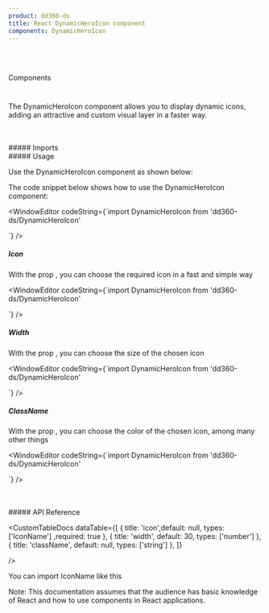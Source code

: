 ```yaml
---
product: dd360-ds
title: React DynamicHeroIcon component
components: DynamicHeroIcon
---
```


<br id='top' />
<br />

<Label>Components</Label>

# <HeaderDocCustom title="DynamicHeroIcon" url="https://main--62ffec7466615c40c8dbe435.chromatic.com/?path=/story/components-dynamicheroicon--dynamic-hero-icon" />

The DynamicHeroIcon component allows you to display dynamic icons, adding an attractive and custom visual layer in a faster way.

<br />
<br />
##### <span name="floating-nav">Imports</span>

<WindowEditor codeString="import DynamicHeroIcon from 'dd360-ds/DynamicHeroIcon'" />

<br />
##### <span name="floating-nav">Usage</span>

Use the DynamicHeroIcon component as shown below:

<Playground className="gap-y-2">
       <DynamicHeroIcon icon="HomeIcon" width={30} className="text-blue-700" />
</Playground>

The code snippet below shows how to use the DynamicHeroIcon component:

<WindowEditor
    codeString={`import DynamicHeroIcon from 'dd360-ds/DynamicHeroIcon'
  
<DynamicHeroIcon icon="HomeIcon" width={30} className="text-blue-700" />`}
/>

##### <span name="floating-nav">Icon</span>

With the prop <Tag text='Icon' />, you can choose the required icon in a fast and simple way

<Playground className="gap-y-2">
       <DynamicHeroIcon icon="BellIcon" width={30} className="text-blue-700" />
</Playground>


<WindowEditor
    codeString={`import DynamicHeroIcon from 'dd360-ds/DynamicHeroIcon'
  
<DynamicHeroIcon icon="BellIcon" width={30} className="text-blue-700" />`}
/>

##### <span name="floating-nav">Width</span>

With the prop <Tag text='width' />, you can choose the size of the chosen icon

<Playground className="gap-y-2">
       <DynamicHeroIcon icon="BellIcon" width={50} className="text-blue-700" />
</Playground>


<WindowEditor
    codeString={`import DynamicHeroIcon from 'dd360-ds/DynamicHeroIcon'
  
<DynamicHeroIcon icon="BellIcon" width={50} className="text-blue-700" />`}
/>

##### <span name="floating-nav">ClassName</span>

With the prop <Tag text='className' />, you can choose the color of the chosen icon, among many other things

<Playground className="gap-y-2">
       <DynamicHeroIcon icon="CheckCircleIcon" width={30} className="text-green-400" />
</Playground>


<WindowEditor
    codeString={`import DynamicHeroIcon from 'dd360-ds/DynamicHeroIcon'
  
<DynamicHeroIcon icon="CheckCircleIcon" width={30} className="text-green-400" />`}
/>



<br />
<br />
##### <span name="floating-nav">API Reference</span>


<CustomTableDocs
    dataTable={[
        { title: 'icon',default: null, types: ['IconName'] ,required: true },
        { title: 'width', default: 30, types: ['number'] },
        { title: 'className', default: null, types: ['string'] },
    ]}

/>

You can import IconName like this <Tag text='import {IconName} from "dd360-ds/DynamicHeroIcon"' />


Note: This documentation assumes that the audience has basic knowledge of React and how to use components in React applications.

<BackAndForwardController />